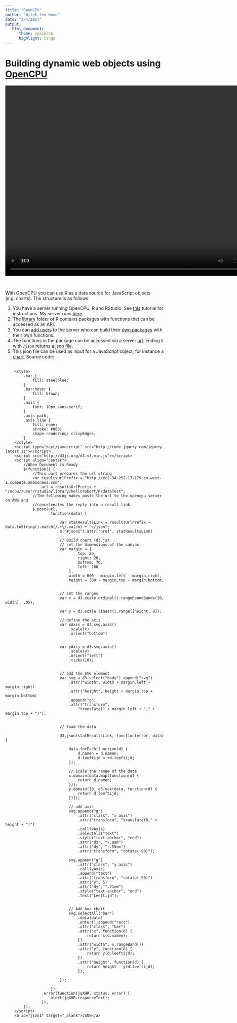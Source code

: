 ```yaml
---
title: "OpenCPU"
author: "Witek ten Hove"
date: "3/4/2017"
output:
   html_document:
      theme: spacelab
      highlight: tango
---
```


# Building dynamic web objects using [OpenCPU](https://www.opencpu.org/)

<video width="800" height="600" controls>
  <source src="video/demo.mp4" type="video/mp4">
</video><br>

With OpenCPU you can use R as a data source for JavaScript objects (e.g. charts). The structure is as follows:

1. You have a server running OpenCPU, R and RStudio. See [this](http://jeroenooms.github.io/opencpu-manual/opencpu-server.pdf) tutorial for instructions. My server runs [here](http://ec2-34-252-17-179.eu-west-1.compute.amazonaws.com/ocpu/test/).
2. The [library](http://ec2-34-252-17-179.eu-west-1.compute.amazonaws.com/ocpu/library/) folder of R contains packages with functions that can be accessed as an API.
3. You can [add users](https://www.digitalocean.com/community/tutorials/how-to-set-up-rstudio-on-an-ubuntu-cloud-server) to the server who can build their [own packages](http://ec2-34-252-17-179.eu-west-1.compute.amazonaws.com/ocpu/user/rstudio/library/) with their own functions.
4. The functions in the package can be accessed via a server [url](http://ec2-34-252-17-179.eu-west-1.compute.amazonaws.com/ocpu/user/rstudio/library/hellorobert/R/dataTest/print). Ending it with `/json` returns a [json file](http://ec2-34-252-17-179.eu-west-1.compute.amazonaws.com/ocpu/user/rstudio/library/hellorobert/R/dataTest/json).
5. This json file can be used as input for a JavaScript object, for instance a [chart](http://www.smartedu.nl/opencpu/test.html). Source code:
<br><br>
```
    <style>
        .bar {
            fill: steelblue;
        }
        .bar:hover {
            fill: brown;
        }
        .axis {
            font: 10px sans-serif;
        }
        .axis path,
        .axis line {
            fill: none;
            stroke: #000;
            shape-rendering: crispEdges;
        }
    </style>
    <script type="text/javascript" src="http://code.jquery.com/jquery-latest.js"></script>
    <script src="http://d3js.org/d3.v3.min.js"></script>
    <script align="center">
        //When Document is Ready
        $(function() {
            //This part prepares the url string
            var resultsUrlPrefix = "http://ec2-34-252-17-179.eu-west-1.compute.amazonaws.com",
                url = resultsUrlPrefix + "/ocpu//user/rstudio/library/hellorobert/R/dataTest";
            //The following makes posts the url to the opencpu server on AWS and
            //concatenates the reply into a result link
            $.post(url,
                    function(data) {

                        var statResultsLink = resultsUrlPrefix + data.toString().match(/.+\/.val/m) + "\/json";
                        $("#json1").attr("href", statResultsLink)

                        // Build chart (d3.js)
                        // set the dimensions of the canvas
                        var margin = {
                                top: 20,
                                right: 20,
                                bottom: 70,
                                left: 200
                            },
                            width = 600 - margin.left - margin.right,
                            height = 300 - margin.top - margin.bottom;


                        // set the ranges
                        var x = d3.scale.ordinal().rangeRoundBands([0, width], .05);

                        var y = d3.scale.linear().range([height, 0]);

                        // define the axis
                        var xAxis = d3.svg.axis()
                            .scale(x)
                            .orient("bottom")


                        var yAxis = d3.svg.axis()
                            .scale(y)
                            .orient("left")
                            .ticks(10);


                        // add the SVG element
                        var svg = d3.select("body").append("svg")
                            .attr("width", width + margin.left + margin.right)
                            .attr("height", height + margin.top + margin.bottom)
                            .append("g")
                            .attr("transform",
                                "translate(" + margin.left + "," + margin.top + ")");


                        // load the data

                        d3.json(statResultsLink, function(error, data) {

                            data.forEach(function(d) {
                                d.namen = d.namen;
                                d.leeftijd = +d.leeftijd;
                            });

                            // scale the range of the data
                            x.domain(data.map(function(d) {
                                return d.namen;
                            }));
                            y.domain([0, d3.max(data, function(d) {
                                return d.leeftijd;
                            })]);

                            // add axis
                            svg.append("g")
                                .attr("class", "x axis")
                                .attr("transform", "translate(0," + height + ")")
                                .call(xAxis)
                                .selectAll("text")
                                .style("text-anchor", "end")
                                .attr("dx", "-.8em")
                                .attr("dy", "-.55em")
                                .attr("transform", "rotate(-90)");

                            svg.append("g")
                                .attr("class", "y axis")
                                .call(yAxis)
                                .append("text")
                                .attr("transform", "rotate(-90)")
                                .attr("y", 5)
                                .attr("dy", ".71em")
                                .style("text-anchor", "end")
                                .text("Leeftijd");


                            // Add bar chart
                            svg.selectAll("bar")
                                .data(data)
                                .enter().append("rect")
                                .attr("class", "bar")
                                .attr("x", function(d) {
                                    return x(d.namen);
                                })
                                .attr("width", x.rangeBand())
                                .attr("y", function(d) {
                                    return y(d.leeftijd);
                                })
                                .attr("height", function(d) {
                                    return height - y(d.leeftijd);
                                });

                        });

                    })
                .error(function(jqXHR, status, error) {
                    alert(jqXHR.responseText);
                });
        });
    </script>
    <a id="json1" target="_blank">JSON</a>
```